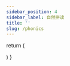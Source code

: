 ```yaml
---
sidebar_position: 4
sidebar_label: 自然拼读
title: ''
slug: /phonics
---
```



  return (
    <div className="flex-row-center">
      <BilibiliEmbedRenderer
        aid={symbolPhonicsItems[0].aid}
        page={symbolPhonicsItems[0].page}
      />
    </div>
  )
}

<PhonicsContainer></PhonicsContainer>
